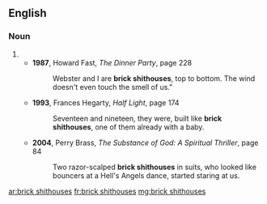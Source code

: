 ==English==

===Noun===
{{head|en|noun plural form|head=[[brick]] [[shithouses]]}}

# {{plural of|brick shithouse|lang=en}}
#* '''1987''', Howard Fast, ''The Dinner Party'', page 228
#*: Webster and I are '''brick shithouses''', top to bottom. The wind doesn't even touch the smell of us."
#* '''1993''', Frances Hegarty, ''Half Light'', page 174
#*: Seventeen and nineteen, they were, built like '''brick shithouses''', one of them already with a baby.
#* '''2004''', Perry Brass, ''The Substance of God: A Spiritual Thriller'', page 84
#*: Two razor-scalped '''brick shithouses''' in suits, who looked like bouncers at a Hell's Angels dance, started staring at us.

[[ar:brick shithouses]]
[[fr:brick shithouses]]
[[mg:brick shithouses]]
